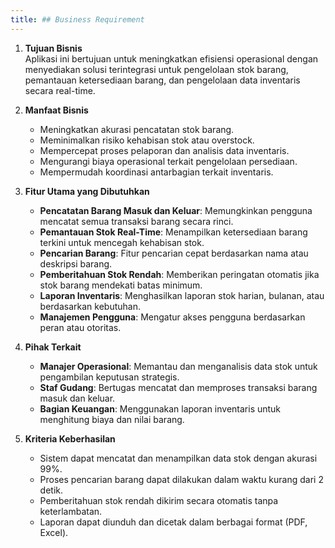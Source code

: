 ```yaml
---
title: ## Business Requirement
---
```


1. **Tujuan Bisnis**  
   Aplikasi ini bertujuan untuk meningkatkan efisiensi operasional dengan menyediakan solusi terintegrasi untuk pengelolaan stok barang, pemantauan ketersediaan barang, dan pengelolaan data inventaris secara real-time.

2. **Manfaat Bisnis**  
   - Meningkatkan akurasi pencatatan stok barang.  
   - Meminimalkan risiko kehabisan stok atau overstock.  
   - Mempercepat proses pelaporan dan analisis data inventaris.  
   - Mengurangi biaya operasional terkait pengelolaan persediaan.  
   - Mempermudah koordinasi antarbagian terkait inventaris.  

3. **Fitur Utama yang Dibutuhkan**  
   - **Pencatatan Barang Masuk dan Keluar**: Memungkinkan pengguna mencatat semua transaksi barang secara rinci.  
   - **Pemantauan Stok Real-Time**: Menampilkan ketersediaan barang terkini untuk mencegah kehabisan stok.  
   - **Pencarian Barang**: Fitur pencarian cepat berdasarkan nama atau deskripsi barang.  
   - **Pemberitahuan Stok Rendah**: Memberikan peringatan otomatis jika stok barang mendekati batas minimum.  
   - **Laporan Inventaris**: Menghasilkan laporan stok harian, bulanan, atau berdasarkan kebutuhan.  
   - **Manajemen Pengguna**: Mengatur akses pengguna berdasarkan peran atau otoritas.  

4. **Pihak Terkait**  
   - **Manajer Operasional**: Memantau dan menganalisis data stok untuk pengambilan keputusan strategis.  
   - **Staf Gudang**: Bertugas mencatat dan memproses transaksi barang masuk dan keluar.  
   - **Bagian Keuangan**: Menggunakan laporan inventaris untuk menghitung biaya dan nilai barang.  

5. **Kriteria Keberhasilan**  
   - Sistem dapat mencatat dan menampilkan data stok dengan akurasi 99%.  
   - Proses pencarian barang dapat dilakukan dalam waktu kurang dari 2 detik.  
   - Pemberitahuan stok rendah dikirim secara otomatis tanpa keterlambatan.  
   - Laporan dapat diunduh dan dicetak dalam berbagai format (PDF, Excel).  
